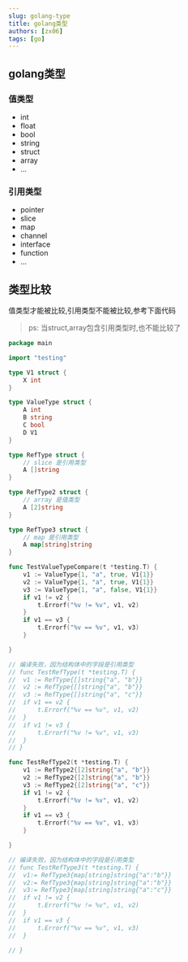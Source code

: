 ```yaml
---
slug: golang-type
title: golang类型
authors: [zx06]
tags: [go]
---
```

## golang类型

### 值类型

- int
- float
- bool
- string
- struct
- array
- ...

### 引用类型

- pointer
- slice
- map
- channel
- interface
- function
- ...

## 类型比较

值类型才能被比较,引用类型不能被比较,参考下面代码

> ps: 当struct,array包含引用类型时,也不能比较了

```go 
package main

import "testing"

type V1 struct {
	X int
}

type ValueType struct {
	A int
	B string
	C bool
	D V1
}

type RefType struct {
	// slice 是引用类型
	A []string
}

type RefType2 struct {
	// array 是值类型
	A [2]string
}

type RefType3 struct {
	// map 是引用类型
	A map[string]string
}

func TestValueTypeCompare(t *testing.T) {
	v1 := ValueType{1, "a", true, V1{1}}
	v2 := ValueType{1, "a", true, V1{1}}
	v3 := ValueType{1, "a", false, V1{1}}
	if v1 != v2 {
		t.Errorf("%v != %v", v1, v2)
	}
	if v1 == v3 {
		t.Errorf("%v == %v", v1, v3)
	}

}

// 编译失败，因为结构体中的字段是引用类型
// func TestRefType(t *testing.T) {
// 	v1 := RefType{[]string{"a", "b"}}
// 	v2 := RefType{[]string{"a", "b"}}
// 	v3 := RefType{[]string{"a", "c"}}
// 	if v1 == v2 {
// 		t.Errorf("%v == %v", v1, v2)
// 	}
// 	if v1 != v3 {
// 		t.Errorf("%v != %v", v1, v3)
// 	}
// }

func TestRefType2(t *testing.T) {
	v1 := RefType2{[2]string{"a", "b"}}
	v2 := RefType2{[2]string{"a", "b"}}
	v3 := RefType2{[2]string{"a", "c"}}
	if v1 != v2 {
		t.Errorf("%v != %v", v1, v2)
	}
	if v1 == v3 {
		t.Errorf("%v == %v", v1, v3)
	}

}

// 编译失败，因为结构体中的字段是引用类型
// func TestRefType3(t *testing.T) {
// 	v1:= RefType3{map[string]string{"a":"b"}}
// 	v2:= RefType3{map[string]string{"a":"b"}}
// 	v3:= RefType3{map[string]string{"a":"c"}}
// 	if v1 != v2 {
// 		t.Errorf("%v != %v", v1, v2)
// 	}
// 	if v1 == v3 {
// 		t.Errorf("%v == %v", v1, v3)
// 	}

// }

```
